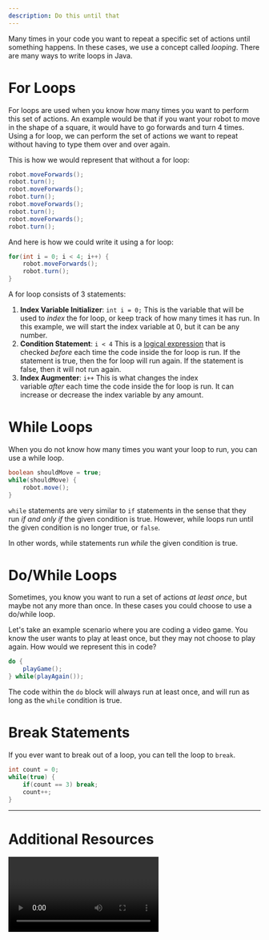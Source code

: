 ```yaml
---
description: Do this until that
---
```


Many times in your code you want to repeat a specific set of actions until something happens. In these cases, we use a concept called *looping*. There are many ways to write loops in Java.

# For Loops

For loops are used when you know how many times you want to perform this set of actions. An example would be that if you want your robot to move in the shape of a square, it would have to go forwards and turn 4 times. Using a for loop, we can perform the set of actions we want to repeat without having to type them over and over again.

This is how we would represent that without a for loop:

```java
robot.moveForwards();
robot.turn();
robot.moveForwards();
robot.turn();
robot.moveForwards();
robot.turn();
robot.moveForwards();
robot.turn();
```

And here is how we could write it using a for loop:

```java
for(int i = 0; i < 4; i++) {
    robot.moveForwards();
    robot.turn();
}
```

A for loop consists of 3 statements:

1. **Index Variable Initializer**: `int i = 0;` This is the variable that will be used to *index* the for loop, or keep track of how many times it has run. In this example, we will start the index variable at 0, but it can be any number.
2. **Condition Statement**: `i < 4` This is a [logical expression](programming-concepts/booleans) that is checked *before* each time the code inside the for loop is run. If the statement is true, then the for loop will run again. If the statement is false, then it will not run again.
3. **Index Augmenter**: `i++` This is what changes the index variable *after* each time the code inside the for loop is run. It can increase or decrease the index variable by any amount.

# While Loops

When you do not know how many times you want your loop to run, you can use a while loop.

```java
boolean shouldMove = true;
while(shouldMove) {
    robot.move();
}
```

`while` statements are very similar to `if` statements in the sense that they run *if and only if* the given condition is true. However, while loops run until the given condition is no longer true, or `false`.

In other words, while statements run *while* the given condition is true.

# Do/While Loops

Sometimes, you know you want to run a set of actions *at least once*, but maybe not any more than once. In these cases you could choose to use a do/while loop.

Let's take an example scenario where you are coding a video game. You know the user wants to play at least once, but they may not choose to play again. How would we represent this in code?

```java
do {
    playGame();
} while(playAgain());
```

The code within the `do` block will always run at least once, and will run as long as the `while` condition is true.

# Break Statements

If you ever want to break out of a loop, you can tell the loop to `break`.

```java
int count = 0;
while(true) {
    if(count == 3) break;
    count++;
}
```

---

# Additional Resources

<Video url="https://youtu.be/oAl0umTfW4U">
Java Tutorial | While | For | Iteration Statement | Loops
</Video>
